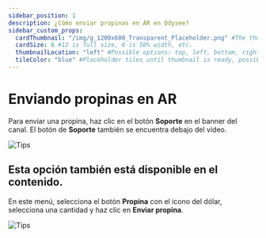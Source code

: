 ```yaml
---
sidebar_position: 1
description: ¿Cómo enviar propinas en AR en Odysee?
sidebar_custom_props:
  cardThumbnail: "/img/g_1200x600_Transparent_Placeholder.png" #The thumbnail on the category card.
  cardSize: 6 #12 is full size, 6 is 50% width, etc.
  thumbnailLocation: "left" #Possible options: top, left, bottom, right, none
  tileColor: "blue" #Placeholder tiles until thumbnail is ready, possible options: blue, cream, darkpurple, lightpurple, mauve, orange, pink, none
---
```


# Enviando propinas en AR

Para enviar una propina, haz clic en el botón **Soporte** en el banner del canal. El botón de **Soporte** también se encuentra debajo del video.

![Tips](https://thumbs.odycdn.com/bebfbd4cf6da73a7d4e691cbe4e9942b.webp)

## Esta opción también está disponible en el contenido.

En este menú, selecciona el botón **Propina** con el icono del dólar, selecciona una cantidad y haz clic en **Enviar propina**.

![Tips](https://thumbs.odycdn.com/a5b8e490d797ba077e3ffa0a449e499c.webp)
